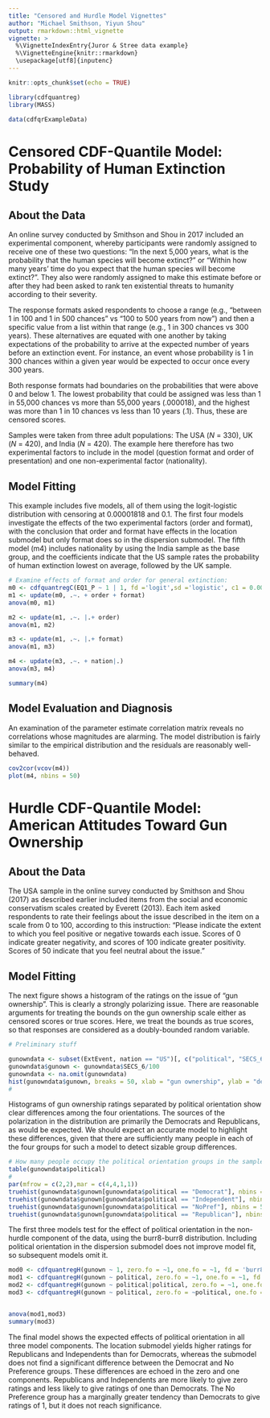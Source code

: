 ---
title: "Censored and Hurdle Model Vignettes"
author: "Michael Smithson, Yiyun Shou"
output: rmarkdown::html_vignette
vignette: >
  %\VignetteIndexEntry{Juror & Stree data example}
  %\VignetteEngine{knitr::rmarkdown}
  \usepackage[utf8]{inputenc}
---

```{r setup, include=FALSE}
knitr::opts_chunk$set(echo = TRUE)
```

```{r, echo = FALSE}
library(cdfquantreg)
library(MASS)

data(cdfqrExampleData)
```

# Censored CDF-Quantile Model: Probability of Human Extinction Study
## About the Data 

An online survey conducted by Smithson and Shou in 2017 included an experimental component, whereby participants were randomly assigned to receive one of these two questions: "In the next 5,000 years, what is the probability that the human species will become extinct?" or "Within how many years' time do you expect that the human species will become extinct?". They also were randomly assigned to make this estimate before or after they had been asked to rank ten existential threats to humanity according to their severity.  

The response formats asked respondents to choose a range (e.g., "between 1 in 100 and 1 in 500 chances" vs "100 to 500 years from now") and then a specific value from a list within that range (e.g., 1 in 300 chances vs 300 years).  These alternatives are equated with one another by taking expectations of the probability to arrive at the expected number of years before an extinction event.  For instance, an event whose probability is 1 in 300 chances within a given year would be expected to occur once every 300 years. 

Both response formats had boundaries on the probabilities that were above 0 and below 1. The lowest probability that could be assigned was less than 1 in 55,000 chances vs more than 55,000 years (.000018), and the highest was more than 1 in 10 chances vs less than 10 years (.1). Thus, these are censored scores.  

Samples were taken from three adult populations: The USA ($N$ = 330), UK ($N$ = 420), and India ($N$ = 420). The example here therefore has two experimental factors to include in the model (question format and order of presentation) and one non-experimental factor (nationality). 

## Model Fitting
This example includes five models, all of them using the logit-logistic distribution with censoring at 0.00001818 and 0.1. The first four models investigate the effects of the two experimental factors (order and format), with the conclusion that order and format have effects in the location submodel but only format does so in the dispersion submodel. The fifth model (m4) includes nationality by using the India sample as the base group, and the coefficients indicate that the US sample rates the probability of human extinction lowest on average, followed by the UK sample. 

```{r}
# Examine effects of format and order for general extinction:
m0 <- cdfquantregC(EQ1_P ~ 1 | 1, fd ='logit',sd ='logistic', c1 = 0.00001818, c2 = 0.1,data = ExtEvent)
m1 <- update(m0, .~. + order + format)
anova(m0, m1)

m2 <- update(m1, .~. |.+ order)
anova(m1, m2)

m3 <- update(m1, .~. |.+ format)
anova(m1, m3)

m4 <- update(m3, .~. + nation|.)
anova(m3, m4)

summary(m4)
```

## Model Evaluation and Diagnosis
An examination of the parameter estimate correlation matrix reveals no correlations whose magnitudes are alarming.  The model distribution is fairly similar to the empirical distribution and the residuals are reasonably well-behaved. 

```{r}
cov2cor(vcov(m4))
plot(m4, nbins = 50)

```



# Hurdle CDF-Quantile Model: American Attitudes Toward Gun Ownership
## About the Data 
The USA sample in the online survey conducted by Smithson and Shou (2017) as described earlier included items from the social and economic conservatism scales created by Everett (2013). Each item asked respondents to rate their feelings about the issue described in the item on a scale from 0 to 100, according to this instruction: "Please indicate the extent to which you feel positive or negative towards each issue. Scores of 0 indicate greater negativity, and scores of 100 indicate greater positivity. Scores of 50 indicate that you feel neutral about the issue."  

## Model Fitting 
The next figure shows a histogram of the ratings on the issue of "gun ownership".  This is clearly a strongly polarizing issue. There are reasonable arguments for treating the bounds on the gun ownership scale either as censored scores or true scores.  Here, we treat the bounds as true scores, so that responses are considered as a doubly-bounded random variable. 

```{r, echo = FALSE}
# Preliminary stuff

gunowndata <- subset(ExtEvent, nation == "US")[, c("political", "SECS_6")]
gunowndata$gunown <- gunowndata$SECS_6/100
gunowndata <- na.omit(gunowndata)
hist(gunowndata$gunown, breaks = 50, xlab = "gun ownership", ylab = "density", main = "", col = "red")
# 
```

Histograms of gun ownership ratings separated by political orientation show clear differences among the four orientations. The sources of the polarization in the distribution are primarily the Democrats and Republicans, as would be expected.  We should expect an accurate model to highlight these differences, given that there are sufficiently many people in each of the four groups for such a model to detect sizable group differences. 

```{r}
# How many people occupy the political orientation groups in the sample?
table(gunowndata$political)
# 
par(mfrow = c(2,2),mar = c(4,4,1,1))
truehist(gunowndata$gunown[gunowndata$political == "Democrat"], nbins = 50, main = "Democrat", xlab = "gun ownership", ylab = "density", ylim = c(0,11), col = "red")
truehist(gunowndata$gunown[gunowndata$political == "Independent"], nbins = 50, main = "Independent", xlab = "gun ownership", ylab = "density", ylim = c(0,11), col = "red")
truehist(gunowndata$gunown[gunowndata$political == "NoPref"], nbins = 50, main = "No Preference", xlab = "gun ownership", ylab = "density", ylim = c(0,11), col = "red")
truehist(gunowndata$gunown[gunowndata$political == "Republican"], nbins = 50, main = "Republican", xlab = "gun ownership", ylab = "density", ylim = c(0,11), col = "red")
```

The first three models test for the effect of political orientation in the non-hurdle component of the data, using the burr8-burr8 distribution. Including political orientation in the dispersion submodel does not improve model fit, so subsequent models omit it. 

```{r}
mod0 <- cdfquantregH(gunown ~ 1, zero.fo = ~1, one.fo = ~1, fd = 'burr8', sd = 'burr8', type = 'ZO', data = gunowndata)
mod1 <- cdfquantregH(gunown ~ political, zero.fo = ~1, one.fo = ~1, fd = 'burr8', sd = 'burr8', type = 'ZO', data = gunowndata)
mod2 <- cdfquantregH(gunown ~ political|political, zero.fo = ~1, one.fo = ~1, fd = 'burr8', sd = 'burr8', type = 'ZO', data = gunowndata)
mod3 <- cdfquantregH(gunown ~ political, zero.fo = ~political, one.fo = ~political, fd = 'burr8', sd = 'burr8', type = 'ZO', data = gunowndata)


anova(mod1,mod3)
summary(mod3)
```

The final model shows the expected effects of political orientation in all three model components. The location submodel yields higher ratings for Republicans and Independents than for Democrats, whereas the submodel does not find a significant difference between the Democrat and No Preference groups.  These differences are echoed in the zero and one components.  Republicans and Independents are more likely to give zero ratings and less likely to give ratings of one than Democrats.  The No Preference group has a marginally greater tendency than Democrats to give ratings of 1, but it does not reach significance.  
